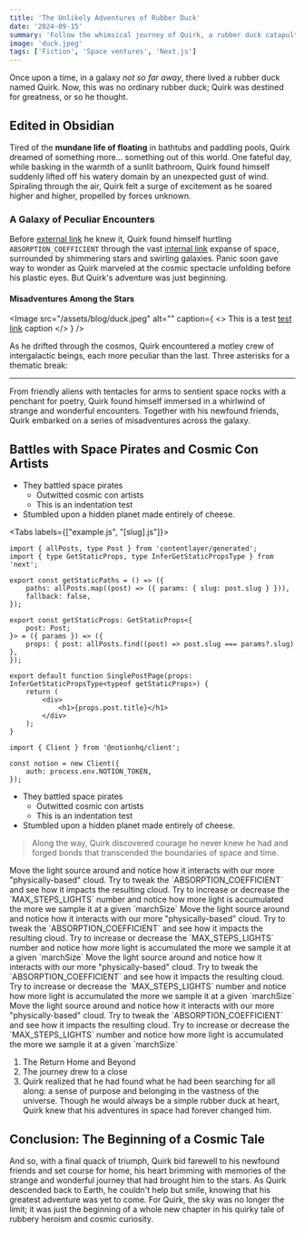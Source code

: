 ```yaml
---
title: 'The Unlikely Adventures of Rubber Duck'
date: '2024-09-15'
summary: 'Follow the whimsical journey of Quirk, a rubber duck catapulted into space, as he encounters peculiar beings, battles space pirates, and discovers newfound courage and camaraderie amidst the stars, ultimately finding a sense of purpose in the vastness of the universe.'
image: 'duck.jpeg'
tags: ['Fiction', 'Space ventures', 'Next.js']
---
```


Once upon a time, in a galaxy _not so far away_, there lived a rubber duck named Quirk. Now, this was no ordinary rubber duck; Quirk was destined for greatness, or so he thought.

## Edited in Obsidian

Tired of the **mundane life of floating** in bathtubs and paddling pools, Quirk dreamed of something more... something out of this world. One fateful day, while basking in the warmth of a sunlit bathroom, Quirk found himself suddenly lifted off his watery domain by an unexpected gust of wind. Spiraling through the air, Quirk felt a surge of excitement as he soared higher and higher, propelled by forces unknown.

### A Galaxy of Peculiar Encounters

Before [external link](https://github.com) he knew it, Quirk found himself hurtling `ABSORPTION_COEFFICIENT` through the vast [internal link](/about) expanse of space, surrounded by shimmering stars and swirling galaxies. Panic soon gave way to wonder as Quirk marveled at the cosmic spectacle unfolding before his plastic eyes. But Quirk's adventure was just beginning.

#### Misadventures Among the Stars

<Image
	src="/assets/blog/duck.jpeg"
	alt=""
	caption={
		<>
			This is a test <a href="https://youtube.com">test link</a> caption
		</>
	}
/>

As he drifted through the cosmos, Quirk encountered a motley crew of intergalactic beings, each more peculiar than the last.
Three asterisks for a thematic break:

---

From friendly aliens with tentacles for arms to sentient space rocks with a penchant for poetry, Quirk found himself immersed in a whirlwind of strange and wonderful encounters. Together with his newfound friends, Quirk embarked on a series of misadventures across the galaxy.

## Battles with Space Pirates and Cosmic Con Artists

- They battled space pirates
  - Outwitted cosmic con artists
  - This is an indentation test
- Stumbled upon a hidden planet made entirely of cheese.

<Tabs labels={["example.js", "[slug].js"]}>
```tsx showLineNumbers {1,5,8-10} title="example.js"
import { allPosts, type Post } from 'contentlayer/generated';
import { type GetStaticProps, type InferGetStaticPropsType } from 'next';

export const getStaticPaths = () => ({
	paths: allPosts.map((post) => ({ params: { slug: post.slug } })),
	fallback: false,
});

export const getStaticProps: GetStaticProps<{
	post: Post;
}> = ({ params }) => ({
	props: { post: allPosts.find((post) => post.slug === params?.slug) },
});

export default function SinglePostPage(props: InferGetStaticPropsType<typeof getStaticProps>) {
	return (
		<div>
			<h1>{props.post.title}</h1>
		</div>
	);
}
```

```tsx title="server.ts"
import { Client } from '@notionhq/client';

const notion = new Client({
	auth: process.env.NOTION_TOKEN,
});
```

</Tabs>

- They battled space pirates
  - Outwitted cosmic con artists
  - This is an indentation test
- Stumbled upon a hidden planet made entirely of cheese.

> Along the way, Quirk discovered courage he never knew he had and forged bonds that transcended the boundaries of space and time.

<Callout title="In the demo, try to:">
	Move the light source around and notice how it interacts with our more "physically-based" cloud.
	Try to tweak the `ABSORPTION_COEFFICIENT` and see how it impacts the resulting cloud. Try to
	increase or decrease the `MAX_STEPS_LIGHTS` number and notice how more light is accumulated the
	more we sample it at a given `marchSize`
</Callout>
<Callout variant="success" title="Once upon a time">
	Move the light source around and notice how it interacts with our more "physically-based" cloud.
	Try to tweak the `ABSORPTION_COEFFICIENT` and see how it impacts the resulting cloud. Try to
	increase or decrease the `MAX_STEPS_LIGHTS` number and notice how more light is accumulated the
	more we sample it at a given `marchSize`
</Callout>
<Callout variant="thought">
	Move the light source around and notice how it interacts with our more "physically-based" cloud.
	Try to tweak the `ABSORPTION_COEFFICIENT` and see how it impacts the resulting cloud. Try to
	increase or decrease the `MAX_STEPS_LIGHTS` number and notice how more light is accumulated the
	more we sample it at a given `marchSize`
</Callout>
<Callout variant="warning" title="Once upon a time">
	Move the light source around and notice how it interacts with our more "physically-based" cloud.
	Try to tweak the `ABSORPTION_COEFFICIENT` and see how it impacts the resulting cloud. Try to
	increase or decrease the `MAX_STEPS_LIGHTS` number and notice how more light is accumulated the
	more we sample it at a given `marchSize`
</Callout>

1. The Return Home and Beyond
2. The journey drew to a close
3. Quirk realized that he had found what he had been searching for all along: a sense of purpose and belonging in the vastness of the universe. Though he would always be a simple rubber duck at heart, Quirk knew that his adventures in space had forever changed him.

## Conclusion: The Beginning of a Cosmic Tale

And so, with a final quack of triumph, Quirk bid farewell to his newfound friends and set course for home, his heart brimming with memories of the strange and wonderful journey that had brought him to the stars. As Quirk descended back to Earth, he couldn't help but smile, knowing that his greatest adventure was yet to come. For Quirk, the sky was no longer the limit; it was just the beginning of a whole new chapter in his quirky tale of rubbery heroism and cosmic curiosity.
